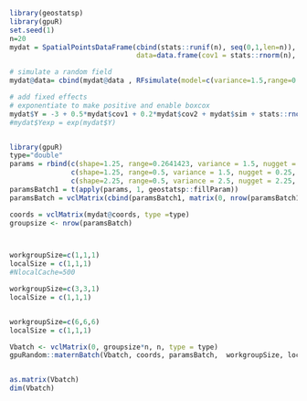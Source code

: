 <!--
%\VignetteEngine{knitr::knitr}
%\VignetteIndexEntry{matern2021}
-->


```r
library(geostatsp)
library(gpuR)
set.seed(1)
n=20
mydat = SpatialPointsDataFrame(cbind(stats::runif(n), seq(0,1,len=n)),
                               data=data.frame(cov1 = stats::rnorm(n), cov2 = stats::rpois(n, 2)))

# simulate a random field
mydat@data= cbind(mydat@data , RFsimulate(model=c(variance=1.5,range=0.5,nugget=0.25,shape=1.25,anisoRatio = 1, anisoAngleRadins=0),x=mydat)@data)

# add fixed effects
# exponentiate to make positive and enable boxcox
mydat$Y = -3 + 0.5*mydat$cov1 + 0.2*mydat$cov2 + mydat$sim + stats::rnorm(length(mydat), 0, sd=sqrt(0.25))
#mydat$Yexp = exp(mydat$Y)



```



```r
library(gpuR)
type="double"
params = rbind(c(shape=1.25, range=0.2641423, variance = 1.5, nugget = 0, anisoRatio = 1, anisoAngleRadians = 0),
               c(shape=1.25, range=0.5, variance = 1.5, nugget = 0.25, anisoRatio = 1, anisoAngleRadians = 0),
               c(shape=2.25, range=0.5, variance = 2.5, nugget = 2.25, anisoRatio = 1, anisoAngleRadians = 0))
paramsBatch1 = t(apply(params, 1, geostatsp::fillParam))
paramsBatch = vclMatrix(cbind(paramsBatch1, matrix(0, nrow(paramsBatch1), 22-ncol(paramsBatch1))),type=type)

coords = vclMatrix(mydat@coords, type =type)
groupsize <- nrow(paramsBatch) 



workgroupSize=c(1,1,1)
localSize = c(1,1,1)
#NlocalCache=500

workgroupSize=c(3,3,1)
localSize = c(1,1,1)


workgroupSize=c(6,6,6)
localSize = c(1,1,1)

Vbatch <- vclMatrix(0, groupsize*n, n, type = type)
gpuRandom::maternBatch(Vbatch, coords, paramsBatch,  workgroupSize, localSize)


as.matrix(Vbatch)
dim(Vbatch)



```


